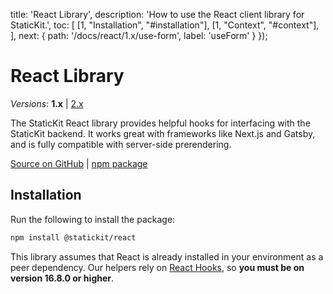 
  title: 'React Library',
  description: 'How to use the React client library for StaticKit.',
  toc: [
    [1, "Installation", "#installation"],
    [1, "Context", "#context"],
  ],
  next: {
    path: '/docs/react/1.x/use-form',
    label: 'useForm'
  }
});

# React Library

_Versions_: **1.x** | [2.x](/docs/react)

The StaticKit React library provides helpful hooks for interfacing with the StaticKit backend. It works great with frameworks like Next.js and Gatsby, and is fully compatible with server-side prerendering.

[Source on GitHub](https://github.com/unstacked/statickit-react/tree/v1.x) | [npm package](https://www.npmjs.com/package/@statickit/react)

## Installation

Run the following to install the package:

```bash
npm install @statickit/react
```

This library assumes that React is already installed in your environment as a peer dependency. Our helpers rely on [React Hooks](https://reactjs.org/docs/hooks-intro.html), so **you must be on version 16.8.0 or higher**.
